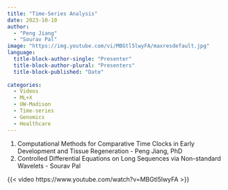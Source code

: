 ```yaml
---
title: "Time-Series Analysis"
date: 2023-10-10
author: 
  - "Peng Jiang"
  - "Sourav Pal"
image: "https://img.youtube.com/vi/MBGtl5lwyFA/maxresdefault.jpg"
language: 
  title-block-author-single: "Presenter"
  title-block-author-plural: "Presenters"
  title-block-published: "Date"
  
categories:
  - Videos
  - ML+X
  - UW-Madison
  - Time-series
  - Genomics
  - Healthcare
---
```


1. Computational Methods for Comparative Time Clocks in Early Development and Tissue Regeneration - Peng Jiang, PhD
2. Controlled Differential Equations on Long Sequences via Non-standard Wavelets - Sourav Pal

{{< video https://www.youtube.com/watch?v=MBGtl5lwyFA >}}
